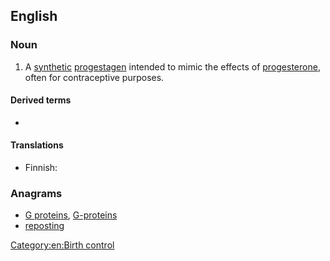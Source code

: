 ==English==

===Noun===
{{wikipedia}}
{{en-noun|~}}

# {{lb|en|chemistry}} A [[synthetic]] [[progestagen]] intended to mimic the effects of [[progesterone]], often for contraceptive purposes.

====Derived terms====
* {{l|en|antiprogestin}}

====Translations====
{{trans-top|synthetic progestagen}}
* Finnish: {{t|fi|progestiini}}
{{trans-mid}}
{{trans-bottom}}

===Anagrams===
* [[G proteins#English|G proteins]], [[G-proteins#English|G-proteins]]
* [[reposting#English|reposting]]

[[Category:en:Birth control]]